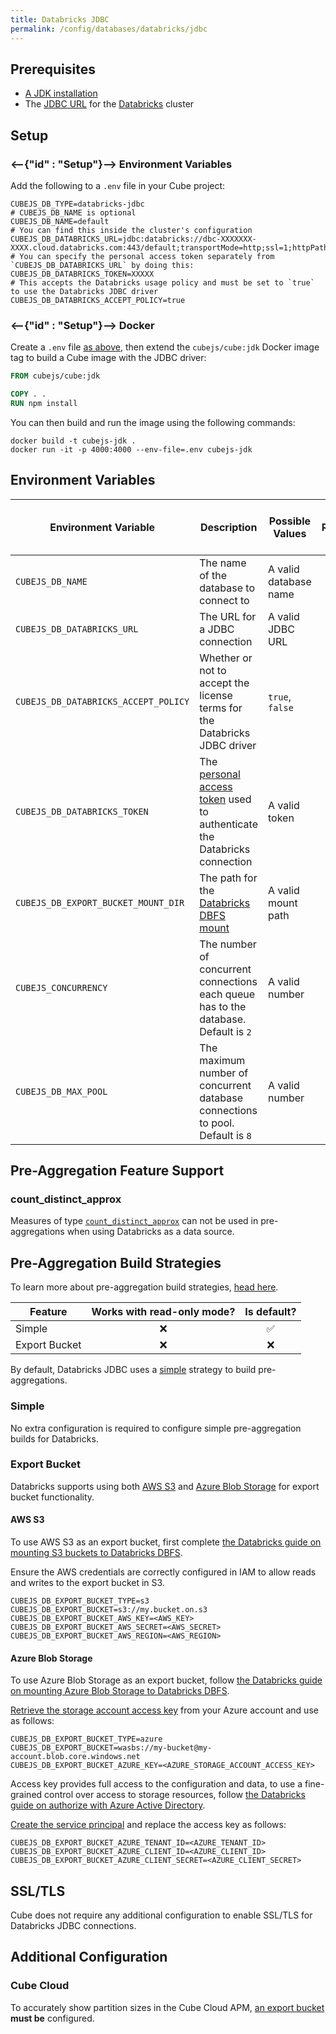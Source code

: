```yaml
---
title: Databricks JDBC
permalink: /config/databases/databricks/jdbc
---
```


## Prerequisites

- [A JDK installation][gh-cubejs-jdbc-install]
- The [JDBC URL][databricks-docs-jdbc-url] for the [Databricks][databricks]
  cluster

## Setup

### <--{"id" : "Setup"}--> Environment Variables

Add the following to a `.env` file in your Cube project:

```dotenv
CUBEJS_DB_TYPE=databricks-jdbc
# CUBEJS_DB_NAME is optional
CUBEJS_DB_NAME=default
# You can find this inside the cluster's configuration
CUBEJS_DB_DATABRICKS_URL=jdbc:databricks://dbc-XXXXXXX-XXXX.cloud.databricks.com:443/default;transportMode=http;ssl=1;httpPath=sql/protocolv1/o/XXXXX/XXXXX;AuthMech=3;UID=token
# You can specify the personal access token separately from `CUBEJS_DB_DATABRICKS_URL` by doing this:
CUBEJS_DB_DATABRICKS_TOKEN=XXXXX
# This accepts the Databricks usage policy and must be set to `true` to use the Databricks JDBC driver
CUBEJS_DB_DATABRICKS_ACCEPT_POLICY=true
```

### <--{"id" : "Setup"}--> Docker

Create a `.env` file [as above](#setup-environment-variables), then extend the
`cubejs/cube:jdk` Docker image tag to build a Cube image with the JDBC driver:

```dockerfile
FROM cubejs/cube:jdk

COPY . .
RUN npm install
```

You can then build and run the image using the following commands:

```bash{promptUser: user}
docker build -t cubejs-jdk .
docker run -it -p 4000:4000 --env-file=.env cubejs-jdk
```

## Environment Variables

| Environment Variable                 | Description                                                                                     | Possible Values       | Required | [Supports multiple data sources?][ref-config-multiple-ds-decorating-env] |
| ------------------------------------ | ----------------------------------------------------------------------------------------------- | --------------------- | :------: | :----------------------------------------------------------------------: |
| `CUBEJS_DB_NAME`                     | The name of the database to connect to                                                          | A valid database name |    ✅    |                                    ✅                                    |
| `CUBEJS_DB_DATABRICKS_URL`           | The URL for a JDBC connection                                                                   | A valid JDBC URL      |    ✅    |                                    ✅                                    |
| `CUBEJS_DB_DATABRICKS_ACCEPT_POLICY` | Whether or not to accept the license terms for the Databricks JDBC driver                       | `true`, `false`       |    ✅    |                                    ✅                                    |
| `CUBEJS_DB_DATABRICKS_TOKEN`         | The [personal access token][databricks-docs-pat] used to authenticate the Databricks connection | A valid token         |    ✅    |                                    ✅                                    |
| `CUBEJS_DB_EXPORT_BUCKET_MOUNT_DIR`  | The path for the [Databricks DBFS mount][databricks-docs-dbfs]                                  | A valid mount path    |    ❌    |                                    ✅                                    |
| `CUBEJS_CONCURRENCY`                 | The number of concurrent connections each queue has to the database. Default is `2`             | A valid number        |    ❌    |                                    ❌                                    |
| `CUBEJS_DB_MAX_POOL`                 | The maximum number of concurrent database connections to pool. Default is `8`                   | A valid number        |    ❌    |                                    ✅                                    |

## Pre-Aggregation Feature Support

### count_distinct_approx

Measures of type
[`count_distinct_approx`][ref-schema-ref-types-formats-countdistinctapprox] can
not be used in pre-aggregations when using Databricks as a data source.

## Pre-Aggregation Build Strategies

<InfoBox>

To learn more about pre-aggregation build strategies, [head
here][ref-caching-using-preaggs-build-strats].

</InfoBox>

| Feature       | Works with read-only mode? | Is default? |
| ------------- | :------------------------: | :---------: |
| Simple        |             ❌             |     ✅      |
| Export Bucket |             ❌             |     ❌      |

By default, Databricks JDBC uses a [simple][self-preaggs-simple] strategy to
build pre-aggregations.

### Simple

No extra configuration is required to configure simple pre-aggregation builds
for Databricks.

### Export Bucket

Databricks supports using both [AWS S3][aws-s3] and [Azure Blob
Storage][azure-bs] for export bucket functionality.

#### AWS S3

To use AWS S3 as an export bucket, first complete [the Databricks guide on
mounting S3 buckets to Databricks DBFS][databricks-docs-dbfs-s3].

<InfoBox>

Ensure the AWS credentials are correctly configured in IAM to allow reads and
writes to the export bucket in S3.

</InfoBox>

```dotenv
CUBEJS_DB_EXPORT_BUCKET_TYPE=s3
CUBEJS_DB_EXPORT_BUCKET=s3://my.bucket.on.s3
CUBEJS_DB_EXPORT_BUCKET_AWS_KEY=<AWS_KEY>
CUBEJS_DB_EXPORT_BUCKET_AWS_SECRET=<AWS_SECRET>
CUBEJS_DB_EXPORT_BUCKET_AWS_REGION=<AWS_REGION>
```

#### Azure Blob Storage

To use Azure Blob Storage as an export bucket, follow [the Databricks guide on
mounting Azure Blob Storage to Databricks DBFS][databricks-docs-dbfs-azure].

[Retrieve the storage account access key][azure-bs-docs-get-key] from your Azure
account and use as follows:

```dotenv
CUBEJS_DB_EXPORT_BUCKET_TYPE=azure
CUBEJS_DB_EXPORT_BUCKET=wasbs://my-bucket@my-account.blob.core.windows.net
CUBEJS_DB_EXPORT_BUCKET_AZURE_KEY=<AZURE_STORAGE_ACCOUNT_ACCESS_KEY>
```

Access key provides full access to the configuration and data, 
to use a fine-grained control over access to storage resources, follow [the Databricks guide on authorize with Azure Active Directory][authorize-with-azure-active-directory].

[Create the service principal][azure-authentication-with-service-principal] and replace the access key as follows:

```dotenv
CUBEJS_DB_EXPORT_BUCKET_AZURE_TENANT_ID=<AZURE_TENANT_ID>
CUBEJS_DB_EXPORT_BUCKET_AZURE_CLIENT_ID=<AZURE_CLIENT_ID>
CUBEJS_DB_EXPORT_BUCKET_AZURE_CLIENT_SECRET=<AZURE_CLIENT_SECRET>
```

## SSL/TLS

Cube does not require any additional configuration to enable SSL/TLS for
Databricks JDBC connections.

## Additional Configuration

### Cube Cloud

To accurately show partition sizes in the Cube Cloud APM, [an export
bucket][self-preaggs-export-bucket] **must be** configured.

[aws-s3]: https://aws.amazon.com/s3/
[azure-bs]: https://azure.microsoft.com/en-gb/services/storage/blobs/
[azure-bs-docs-get-key]:
  https://docs.microsoft.com/en-us/azure/storage/common/storage-account-keys-manage?toc=%2Fazure%2Fstorage%2Fblobs%2Ftoc.json&tabs=azure-portal#view-account-access-keys
[authorize-with-azure-active-directory]:
  https://learn.microsoft.com/en-us/rest/api/storageservices/authorize-with-azure-active-directory
[azure-authentication-with-service-principal]:
  https://learn.microsoft.com/en-us/azure/developer/java/sdk/identity-service-principal-auth
[databricks]: https://databricks.com/
[databricks-docs-dbfs]:
  https://docs.databricks.com/data/databricks-file-system.html#mount-object-storage-to-dbfs
[databricks-docs-dbfs-azure]:
  https://docs.databricks.com/data/data-sources/azure/azure-storage.html#mount-azure-blob-storage-containers-to-dbfs
[databricks-docs-dbfs-s3]:
  https://docs.databricks.com/data/data-sources/aws/amazon-s3.html#access-s3-buckets-through-dbfs
[databricks-docs-jdbc-url]:
  https://docs.databricks.com/integrations/bi/jdbc-odbc-bi.html#get-server-hostname-port-http-path-and-jdbc-url
[databricks-docs-pat]:
  https://docs.databricks.com/dev-tools/api/latest/authentication.html#token-management
[gh-cubejs-jdbc-install]:
  https://github.com/cube-js/cube/blob/master/packages/cubejs-jdbc-driver/README.md#java-installation
[ref-caching-large-preaggs]: /caching/using-pre-aggregations#export-bucket
[ref-caching-using-preaggs-build-strats]:
  /caching/using-pre-aggregations#pre-aggregation-build-strategies
[ref-config-multiple-ds-decorating-env]:
  /config/multiple-data-sources#configuring-data-sources-with-environment-variables-decorated-environment-variables
[ref-schema-ref-types-formats-countdistinctapprox]:
  /schema/reference/types-and-formats#count-distinct-approx
[self-preaggs-simple]: #simple
[self-preaggs-export-bucket]: #export-bucket
